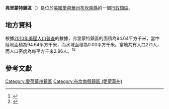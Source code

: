{{noteTA
|G1=USState
|G2=地名
|G3=Unit
}}
{{Infobox settlement
|official_name            = 弗里蒙特鎮區
|native_name = Fremont Township
|settlement_type          = [[行政鎮區|行政鎮區]]
|image_skyline            = 
|imagesize                = 
|image_map                = Map highlighting Fremont Township, Buchanan County, Iowa.svg
|mapsize                  = 250px
|pushpin_map  =USA Iowa
|pushpin_label = 弗里蒙特鎮區
|pushpin_label_position   = top
|pushpin_map_caption      = 弗里蒙特鎮區在愛荷華州的位置
|subdivision_type         = [[世界政區索引|國家]]
|subdivision_type1        = [[美国州份|州份]]
|subdivision_type2        = [[愛荷華州行政区划|縣]]
|subdivision_name         = [[美国|美国]]
|subdivision_name1        = [[愛荷華州|愛荷華州]]
|subdivision_name2        = [[布坎南縣_(愛荷華州)|布坎南縣]]
|elevation_ft             = 1030
|elevation_m              = 314
|timezone                 = [[北美中部時區|北美中部時區]]
|area_total_km2           = 94.64
|area_land_km2            = 94.64
|area_water_km2           = 0.00
|area_total_sq_mi         = 
|area_land_sq_mi          = 
|area_water_sq_mi         = 
|population_as_of         = [[2010年美國人口普查|2010]]
|population_footnotes     = 
|population_total         = 271
|population_density_km2   = auto
|population_density_sq_mi = auto
|utc_offset               = -6
|coordinates              = {{coord|42|30|44|N|91|40|05|W|type:city_region:US-AL_source:GNS-enwiki|display=inline,title}}
| coor_pinpoint           = 
| coordinates_footnotes   = 
|timezone_DST             = CDT
|utc_offset_DST           = -5
|postal_code_type         = [[美國郵區編號|郵區編號]]
|postal_code              = 
|area_code                = {{link-en|电话区号319|Area code 319|319}}
|blank_name = [[地名信息系统|GNIS ID]]
|blank_info = 467874
}}
'''弗里蒙特鎮區'''（{{lang-en|Fremont Township}}）是位於[[美國|美國]][[愛荷華州|愛荷華州]][[布坎南縣_(愛荷華州)|布坎南縣]]的一個[[行政鎮區|行政鎮區]]。

== 地方資料 ==
根據[[2010年美國人口普查|2010年美國人口普查]]的數據，弗里蒙特鎮區的面積為94.64平方千米，當中陸地面積為94.64平方千米，而水域面積為0.00平方千米。當地共有人口271人，而人口密度為每平方千米2.86人。<ref name="GR8">{{cite web|url=http://factfinder2.census.gov|publisher=[[美国人口调查局|美国人口调查局]]|accessdate=2011-05-14|title=American FactFinder|archive-date=2013-09-11|archive-url=https://web.archive.org/web/20130911234518/http://factfinder2.census.gov/|dead-url=no}}</ref><ref>{{cite web|url=https://www.citypopulation.de/en/usa/iowa/admin/|title=USA: Iowa (Counties and Townships) - City Population}}</ref>

== 參考文獻 ==
{{reflist}}

{{布坎南縣 (愛荷華州)}}

{{DEFAULTSORT:Fremont Township}}
[[Category:愛荷華州鎮區|Category:愛荷華州鎮區]]
[[Category:布坎南縣鎮區_(愛荷華州)|Category:布坎南縣鎮區 (愛荷華州)]]

{{Iowa-geo-stub}}
